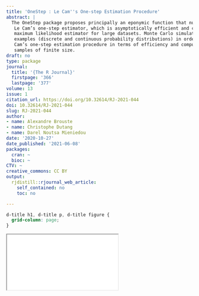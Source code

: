 ```yaml
---
title: 'OneStep : Le Cam''s One-step Estimation Procedure'
abstract: |
  The OneStep package proposes principally an eponymic function that numerically computes
   Le Cam’s one-step estimator, which is asymptotically efficient and can be computed faster than the
   maximum likelihood estimator for large datasets. Monte Carlo simulations are carried out for several
   examples (discrete and continuous probability distributions) in order to exhibit the performance of Le
   Cam’s one-step estimation procedure in terms of efficiency and computational cost on observation
   samples of finite size.
draft: no
type: package
journal:
  title: '{The R Journal}'
  firstpage: '366'
  lastpage: '377'
volume: 13
issue: 1
citation_url: https://doi.org/10.32614/RJ-2021-044
doi: 10.32614/RJ-2021-044
slug: RJ-2021-044
author:
- name: Alexandre Brouste
- name: Christophe Dutang
- name: Darel Noutsa Mieniedou
date: '2020-10-27'
date_published: '2021-06-08'
packages:
  cran: ~
  bioc: ~
CTV: ~
creative_commons: CC BY
output:
  rjdistill::rjournal_web_article:
    self_contained: no
    toc: no

---
```


```css
d-title h1, d-title p, d-title figure {
  grid-column: page;
}
```

<div class="l-page">
  <object data="RJ-2021-044.pdf" type="application/pdf" style="height:955px;width:100%">
    <iframe src="RJ-2021-044.pdf"></iframe>
  </object>
</div>
